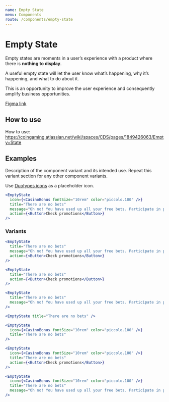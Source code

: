 ```yaml
---
name: Empty State
menu: Components
route: /components/empty-state
---
```


# Empty State

Empty states are moments in a user’s experience with a product where there is **nothing to display**.

A useful empty state will let the user know what’s happening, why it’s happening, and what to do about it.

This is an opportunity to improve the user experience and consequently amplify business opportunities.

[Figma link](https://www.figma.com/file/S3q1SkVngbwHuwpxHKCsgtJj/Global?node-id=15965%3A930)

## How to use

How to use: https://coingaming.atlassian.net/wiki/spaces/CDS/pages/1849426063/Empty+State

## Examples

Description of the component variant and its intended use.
Repeat this variant section for any other component variants.

Use <a href="/assets/duotones">Duotypes icons</a> as a placeholder icon.

```jsx react-live
<EmptyState
  icon={<CasinoBonus fontSize="10rem" color="piccolo.100" />}
  title="There are no bets"
  message="Oh no! You have used up all your free bets. Participate in promotions to earn more."
  action={<Button>Check promotions</Button>}
/>
```

### Variants

```jsx react-live
<EmptyState
  title="There are no bets"
  message="Oh no! You have used up all your free bets. Participate in promotions to earn more."
  action={<Button>Check promotions</Button>}
/>
```

```jsx react-live
<EmptyState
  title="There are no bets"
  action={<Button>Check promotions</Button>}
/>
```

```jsx react-live
<EmptyState
  title="There are no bets"
  message="Oh no! You have used up all your free bets. Participate in promotions to earn more."
/>
```

```jsx react-live
<EmptyState title="There are no bets" />
```

```jsx react-live
<EmptyState
  icon={<CasinoBonus fontSize="10rem" color="piccolo.100" />}
  title="There are no bets"
/>
```

```jsx react-live
<EmptyState
  icon={<CasinoBonus fontSize="10rem" color="piccolo.100" />}
  title="There are no bets"
  action={<Button>Check promotions</Button>}
/>
```

```jsx react-live
<EmptyState
  icon={<CasinoBonus fontSize="10rem" color="piccolo.100" />}
  title="There are no bets"
  message="Oh no! You have used up all your free bets. Participate in promotions to earn more."
/>
```

